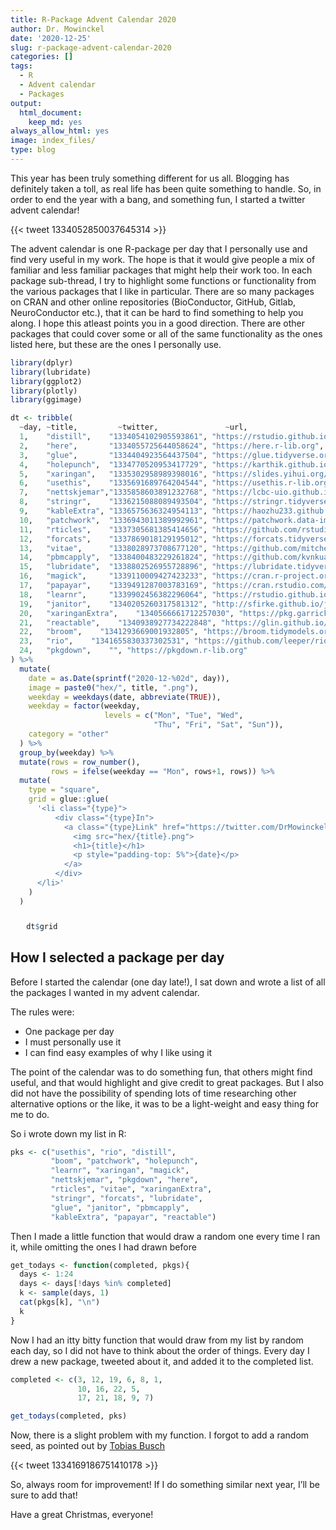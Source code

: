 ```yaml
---
title: R-Package Advent Calendar 2020
author: Dr. Mowinckel
date: '2020-12-25'
slug: r-package-advent-calendar-2020
categories: []
tags:
  - R
  - Advent calendar
  - Packages
output:
  html_document:
    keep_md: yes
always_allow_html: yes
image: index_files/
type: blog
---
```




This year has been truly something different for us all. 
Blogging has definitely taken a toll, as real life has been quite something to handle.
So, in order to end the year with a bang, and something fun, I started a twitter advent calendar!

{{< tweet 1334052850037645314 >}}


The advent calendar is one R-package per day that I personally use and find very useful in my work. 
The hope is that it would give people a mix of familiar and less familiar packages that might help their work too. 
In each package sub-thread, I try to highlight some functions or functionality from the various packages that I like in particular.
There are so many packages on CRAN and other online repositories (BioConductor, GitHub, Gitlab, NeuroConductor etc.), that it can be hard to find something to help you along. 
I hope this atleast points you in a good direction.
There are other packages that could cover some or all of the same functionality as the ones listed here, but these are the ones I personally use.

```r
library(dplyr)
library(lubridate)
library(ggplot2)
library(plotly)
library(ggimage)

dt <- tribble(
  ~day, ~title,         ~twitter,               ~url,
  1,    "distill",    "1334054102905593861", "https://rstudio.github.io/distill/",
  2,    "here",       "1334055725644058624", "https://here.r-lib.org",
  3,    "glue",       "1334404923564437504", "https://glue.tidyverse.org",
  4,    "holepunch",  "1334770520953417729", "https://karthik.github.io/holepunch/",
  5,    "xaringan",   "1335302958989398016", "https://slides.yihui.org/xaringan/#1",
  6,    "usethis",    "1335691689764204544", "https://usethis.r-lib.org",
  7,    "nettskjemar","1335858603891232768", "https://lcbc-uio.github.io/nettskjemar/",
  8,    "stringr",    "1336215088089493504", "https://stringr.tidyverse.org",
  9,    "kableExtra", "1336575636324954113", "https://haozhu233.github.io/kableExtra/",
  10,   "patchwork",  "1336943011389992961", "https://patchwork.data-imaginist.com/articles/patchwork.html",
  11,   "rticles",    "1337305681385414656", "https://github.com/rstudio/rticles",
  12,   "forcats",    "1337869018129195012", "https://forcats.tidyverse.org",
  13,   "vitae",      "1338028973708677120", "https://github.com/mitchelloharawild/vitae",
  14,   "pbmcapply",  "1338400483229261824", "https://github.com/kvnkuang/pbmcapply",
  15,   "lubridate",  "1338802526955728896", "https://lubridate.tidyverse.org/articles/lubridate.html",
  16,   "magick",     "1339110009427423233", "https://cran.r-project.org/web/packages/magick/vignettes/intro.html",
  17,   "papayar",    "1339491287003783169", "https://cran.rstudio.com/web/packages/papayar/papayar.pdf",
  18,   "learnr",     "1339902456382296064", "https://rstudio.github.io/learnr/",
  19,   "janitor",    "1340205260317581312", "http://sfirke.github.io/janitor/",
  20,   "xaringanExtra",    "1340566661712257030", "https://pkg.garrickadenbuie.com/xaringanExtra/#/",
  21,   "reactable",    "1340938927734222848", "https://glin.github.io/reactable/",
  22,   "broom",    "1341293669001932805", "https://broom.tidymodels.org/",
  23,   "rio",    "1341655830337302531", "https://github.com/leeper/rio",
  24,   "pkgdown",    "", "https://pkgdown.r-lib.org"
) %>% 
  mutate(
    date = as.Date(sprintf("2020-12-%02d", day)),
    image = paste0("hex/", title, ".png"),
    weekday = weekdays(date, abbreviate(TRUE)),
    weekday = factor(weekday, 
                     levels = c("Mon", "Tue", "Wed", 
                                "Thu", "Fri", "Sat", "Sun")),
    category = "other"
  ) %>% 
  group_by(weekday) %>% 
  mutate(rows = row_number(),
         rows = ifelse(weekday == "Mon", rows+1, rows)) %>% 
  mutate(
    type = "square",
    grid = glue::glue(
      '<li class="{type}">
          <div class="{type}In">
            <a class="{type}Link" href="https://twitter.com/DrMowinckels/status/{twitter}">
              <img src="hex/{title}.png">
              <h1>{title}</h1>
              <p style="padding-top: 5%">{date}</p>
            </a>
          </div>
      </li>'
    )
  )
```


<div class="container">
  <ul id="postGrid" style="padding: 0; margin: 5%;">
```r
dt$grid  
```
  </ul>
</div>



## How I selected a package per day

Before I started the calendar (one day late!), I sat down and wrote a list of all the packages I wanted in my advent calendar.

The rules were:

- One package per day  
- I must personally use it  
- I can find easy examples of why I like using it  

The point of the calendar was to do something fun, that others might find useful, and that would highlight and give credit to great packages.
But I also did not have the possibility of spending lots of time researching other alternative options or the like, it was to be a light-weight and easy thing for me to do. 

So i wrote down my list in R:


```r
pks <- c("usethis", "rio", "distill", 
         "boom", "patchwork", "holepunch",
         "learnr", "xaringan", "magick",
         "nettskjemar", "pkgdown", "here",
         "rticles", "vitae", "xaringanExtra",
         "stringr", "forcats", "lubridate", 
         "glue", "janitor", "pbmcapply",
         "kableExtra", "papayar", "reactable")
```

Then I made a little function that would draw a random one every time I ran it, while omitting the ones I had drawn before

```r
get_todays <- function(completed, pkgs){
  days <- 1:24
  days <- days[!days %in% completed]
  k <- sample(days, 1)  
  cat(pkgs[k], "\n")
  k
}
```


Now I had an itty bitty function that would draw from my list by random each day, so I did not have to think about the order of things. 
Every day I drew a new package, tweeted about it, and added it to the completed list.

```r
completed <- c(3, 12, 19, 6, 8, 1, 
               10, 16, 22, 5, 
               17, 21, 18, 9, 7)

get_todays(completed, pks)
```

Now, there is a slight problem with my function.
I forgot to add a random seed, as pointed out by [Tobias Busch](https://twitter.com/tobilottii)

{{< tweet 1334169186751410178 >}}

So, always room for improvement! If I do something similar next year, I'll be sure to add that!

Have a great Christmas, everyone!





